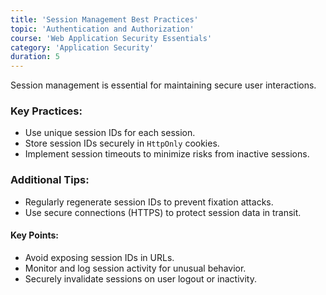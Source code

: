 ```yaml
---
title: 'Session Management Best Practices'
topic: 'Authentication and Authorization'
course: 'Web Application Security Essentials'
category: 'Application Security'
duration: 5
---
```


<CourseVideo
  title="Session Management Best Practices"
  src="https://www.youtube.com/embed/pCA-iYFC3ZM"
/>

Session management is essential for maintaining secure user interactions.

### Key Practices:

- Use unique session IDs for each session.
- Store session IDs securely in `HttpOnly` cookies.
- Implement session timeouts to minimize risks from inactive sessions.

### Additional Tips:

- Regularly regenerate session IDs to prevent fixation attacks.
- Use secure connections (HTTPS) to protect session data in transit.

#### Key Points:

- Avoid exposing session IDs in URLs.
- Monitor and log session activity for unusual behavior.
- Securely invalidate sessions on user logout or inactivity.
